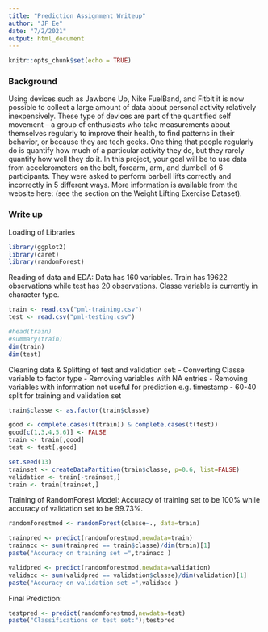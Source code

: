 ```yaml
---
title: "Prediction Assignment Writeup"
author: "JF Ee"
date: "7/2/2021"
output: html_document
---
```


```r
knitr::opts_chunk$set(echo = TRUE)
```

### Background

Using devices such as Jawbone Up, Nike FuelBand, and Fitbit it is now possible to collect a large amount of data about personal activity relatively inexpensively. These type of devices are part of the quantified self movement – a group of enthusiasts who take measurements about themselves regularly to improve their health, to find patterns in their behavior, or because they are tech geeks. One thing that people regularly do is quantify how much of a particular activity they do, but they rarely quantify how well they do it. In this project, your goal will be to use data from accelerometers on the belt, forearm, arm, and dumbell of 6 participants. They were asked to perform barbell lifts correctly and incorrectly in 5 different ways. More information is available from the website here: [](http://web.archive.org/web/20161224072740/http:/groupware.les.inf.puc-rio.br/har) (see the section on the Weight Lifting Exercise Dataset).

### Write up


Loading of Libraries
```r
library(ggplot2)
library(caret)
library(randomForest)
```

Reading of data and EDA: 
Data has 160 variables. Train has 19622 observations while test has 20 observations. Classe variable is currently in character type.
```r
train <- read.csv("pml-training.csv")
test <- read.csv("pml-testing.csv")

#head(train)
#summary(train)
dim(train)
dim(test)


```

Cleaning data & Splitting of test and validation set:
- Converting Classe variable to factor type
- Removing variables with NA entries
- Removing variables with information not useful for prediction e.g. timestamp
- 60-40 split for training and validation set
```r
train$classe <- as.factor(train$classe)

good <- complete.cases(t(train)) & complete.cases(t(test))
good[c(1,3,4,5,6)] <- FALSE
train <- train[,good]
test <- test[,good]

set.seed(13)
trainset <- createDataPartition(train$classe, p=0.6, list=FALSE)
validation <- train[-trainset,]
train <- train[trainset,]
```

Training of RandomForest Model:
Accuracy of training set to be 100% while accuracy of validation set to be 99.73%.
```r
randomforestmod <- randomForest(classe~., data=train)

trainpred <- predict(randomforestmod,newdata=train)
trainacc <- sum(trainpred == train$classe)/dim(train)[1]
paste("Accuracy on training set =",trainacc )

validpred <- predict(randomforestmod,newdata=validation)
validacc <- sum(validpred == validation$classe)/dim(validation)[1]
paste("Accuracy on validation set =",validacc )
```

Final Prediction:
```r
testpred <- predict(randomforestmod,newdata=test)
paste("Classifications on test set:");testpred
```